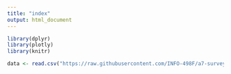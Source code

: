 ```yaml
---
title: "index"
output: html_document
---
```


```r
library(dplyr)
library(plotly)
library(knitr)

data <- read.csv("https://raw.githubusercontent.com/INFO-498F/a7-survey-data/master/intro_survey_data.csv")

```